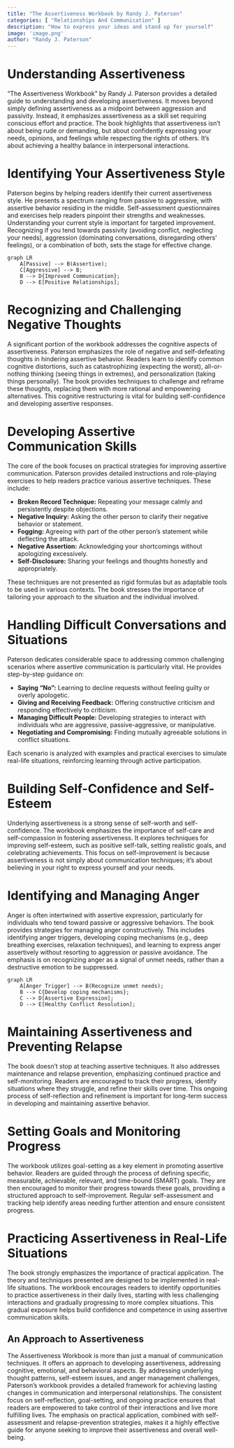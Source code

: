 ```yaml
---
title: "The Assertiveness Workbook by Randy J. Paterson"
categories: [ "Relationships And Communication" ]
description: "How to express your ideas and stand up for yourself"
image: 'image.png'
author: "Randy J. Paterson"
---
```

# Understanding Assertiveness

"The Assertiveness Workbook" by Randy J. Paterson provides a detailed guide to understanding and developing assertiveness.  It moves beyond simply defining assertiveness as a midpoint between aggression and passivity.  Instead, it emphasizes assertiveness as a skill set requiring conscious effort and practice. The book highlights that assertiveness isn't about being rude or demanding, but about confidently expressing your needs, opinions, and feelings while respecting the rights of others.  It's about achieving a healthy balance in interpersonal interactions.

# Identifying Your Assertiveness Style

Paterson begins by helping readers identify their current assertiveness style. He presents a spectrum ranging from passive to aggressive, with assertive behavior residing in the middle. Self-assessment questionnaires and exercises help readers pinpoint their strengths and weaknesses. Understanding your current style is important for targeted improvement. Recognizing if you tend towards passivity (avoiding conflict, neglecting your needs), aggression (dominating conversations, disregarding others' feelings), or a combination of both, sets the stage for effective change.

```mermaid
graph LR
    A[Passive] --> B(Assertive);
    C[Aggressive] --> B;
    B --> D{Improved Communication};
    D --> E[Positive Relationships];
```

# Recognizing and Challenging Negative Thoughts

A significant portion of the workbook addresses the cognitive aspects of assertiveness.  Paterson emphasizes the role of negative and self-defeating thoughts in hindering assertive behavior.  Readers learn to identify common cognitive distortions, such as catastrophizing (expecting the worst), all-or-nothing thinking (seeing things in extremes), and personalization (taking things personally).  The book provides techniques to challenge and reframe these thoughts, replacing them with more rational and empowering alternatives.  This cognitive restructuring is vital for building self-confidence and developing assertive responses.

# Developing Assertive Communication Skills

The core of the book focuses on practical strategies for improving assertive communication.  Paterson provides detailed instructions and role-playing exercises to help readers practice various assertive techniques.  These include:

* **Broken Record Technique:**  Repeating your message calmly and persistently despite objections.
* **Negative Inquiry:**  Asking the other person to clarify their negative behavior or statement.
* **Fogging:**  Agreeing with part of the other person's statement while deflecting the attack.
* **Negative Assertion:**  Acknowledging your shortcomings without apologizing excessively.
* **Self-Disclosure:**  Sharing your feelings and thoughts honestly and appropriately.


These techniques are not presented as rigid formulas but as adaptable tools to be used in various contexts. The book stresses the importance of tailoring your approach to the situation and the individual involved.


# Handling Difficult Conversations and Situations

Paterson dedicates considerable space to addressing common challenging scenarios where assertive communication is particularly vital.  He provides step-by-step guidance on:

* **Saying "No":**  Learning to decline requests without feeling guilty or overly apologetic.
* **Giving and Receiving Feedback:**  Offering constructive criticism and responding effectively to criticism.
* **Managing Difficult People:**  Developing strategies to interact with individuals who are aggressive, passive-aggressive, or manipulative.
* **Negotiating and Compromising:**  Finding mutually agreeable solutions in conflict situations.

Each scenario is analyzed with examples and practical exercises to simulate real-life situations, reinforcing learning through active participation.


# Building Self-Confidence and Self-Esteem

Underlying assertiveness is a strong sense of self-worth and self-confidence.  The workbook emphasizes the importance of self-care and self-compassion in fostering assertiveness.  It explores techniques for improving self-esteem, such as positive self-talk, setting realistic goals, and celebrating achievements. This focus on self-improvement is because assertiveness is not simply about communication techniques; it's about believing in your right to express yourself and your needs.


# Identifying and Managing Anger

Anger is often intertwined with assertive expression, particularly for individuals who tend toward passive or aggressive behaviors.  The book provides strategies for managing anger constructively.  This includes identifying anger triggers, developing coping mechanisms (e.g., deep breathing exercises, relaxation techniques), and learning to express anger assertively without resorting to aggression or passive avoidance.  The emphasis is on recognizing anger as a signal of unmet needs, rather than a destructive emotion to be suppressed.

```mermaid
graph LR
    A[Anger Trigger] --> B(Recognize unmet needs);
    B --> C{Develop coping mechanisms};
    C --> D[Assertive Expression];
    D --> E[Healthy Conflict Resolution];
```

# Maintaining Assertiveness and Preventing Relapse

The book doesn't stop at teaching assertive techniques. It also addresses maintenance and relapse prevention, emphasizing continued practice and self-monitoring. Readers are encouraged to track their progress, identify situations where they struggle, and refine their skills over time. This ongoing process of self-reflection and refinement is important for long-term success in developing and maintaining assertive behavior.

# Setting Goals and Monitoring Progress

The workbook utilizes goal-setting as a key element in promoting assertive behavior.  Readers are guided through the process of defining specific, measurable, achievable, relevant, and time-bound (SMART) goals.  They are then encouraged to monitor their progress towards these goals, providing a structured approach to self-improvement.  Regular self-assessment and tracking help identify areas needing further attention and ensure consistent progress.


# Practicing Assertiveness in Real-Life Situations

The book strongly emphasizes the importance of practical application.  The theory and techniques presented are designed to be implemented in real-life situations.  The workbook encourages readers to identify opportunities to practice assertiveness in their daily lives, starting with less challenging interactions and gradually progressing to more complex situations.  This gradual exposure helps build confidence and competence in using assertive communication skills.


## An Approach to Assertiveness

The Assertiveness Workbook is more than just a manual of communication techniques. It offers an approach to developing assertiveness, addressing cognitive, emotional, and behavioral aspects. By addressing underlying thought patterns, self-esteem issues, and anger management challenges, Paterson's workbook provides a detailed framework for achieving lasting changes in communication and interpersonal relationships. The consistent focus on self-reflection, goal-setting, and ongoing practice ensures that readers are empowered to take control of their interactions and live more fulfilling lives. The emphasis on practical application, combined with self-assessment and relapse-prevention strategies, makes it a highly effective guide for anyone seeking to improve their assertiveness and overall well-being.

